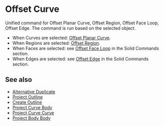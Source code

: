 
# Offset Curve

<Reference shortcut="O" command="Offset Curve" button="Right of Command Bar" />

Unified command for Offset Planar Curve, Offset Region, Offset Face Loop, Offset Edge. The command is run based on the selected object.
   - When Curves are selected: [Offset Planar Curve](./offset-planar-curve).
   - When Regions are selected: [Offset Region](./offset-region).
   - When Faces are selected: see [Offset Face Loop](../solid/offset-face-loop) in the Solid Commands section.
   - When Edges are selected: see [Offset Edge](../solid/offset-edge) in the Solid Commands section.

## See also
- [Alternative Duplicate](./alternative-duplicate)
- [Project Outline](./project-outline)
- [Create Outline](./create-outline)
- [Project Curve Body](./project-curve-body)
- [Project Curve Curve](./project-curve-curve)
- [Project Body Body](./project-body-body)